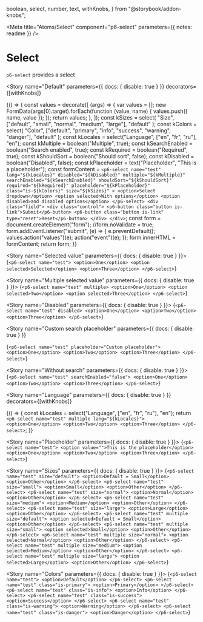   boolean,
  select,
  number,
  text,
  withKnobs,
} from "@storybook/addon-knobs";

<Meta
  title="Atoms/Select"
  component="p6-select"
  parameters={{ notes: readme }}
/>

# Select

`p6-select` provides a select

<Story
  name="Default"
  parameters={{ docs: { disable: true } }}
  decorators={[withKnobs]}
>
  {() => {
    const values = decorate([
      (args) => {
        var values = [];
        new FormData(args[0].target).forEach(function (value, name) {
          values.push({ name, value });
        });
        return values;
      },
    ]);
    const kSizes = select(
      "Size",
      ["default", "small", "normal", "medium", "large"],
      "default"
    );
    const kColors = select(
      "Color",
      ["default", "primary", "info", "success", "warning", "danger"],
      "default"
    );
    const kLocales = select("Language", ["en", "fr", "ru"], "en");
    const kMultiple = boolean("Multiple", true);
    const kSearchEnabled = boolean("Search enabled", true);
    const kRequired = boolean("Required", true);
    const kShouldSort = boolean("Should sort", false);
    const kDisabled = boolean("Disabled", false);
    const kPlaceholder = text("Placeholder", "This is a placeholder");
    const formContent = `
      <p6-select
        name="test"
        lang="${kLocales}"
        disabled="${kDisabled}"
        multiple="${kMultiple}"
        searchEnabled="${kSearchEnabled}"
        shouldSort="${kShouldSort}"
        required="${kRequired}"
        placeholder="${kPlaceholder}"
        class="is-${kColors}"
        size="${kSizes}"
        >
        <option>Select dropdown</option>
        <option selected>With options</option>
        <option disabled>and disabled options</option>
      </p6-select>
      <div class="field">
        <div class="control">
          <p6-button class="button is-link">Submit</p6-button>
          <p6-button class="button is-link" type="reset">Reset</p6-button>
        </div>
      </div>
    `;
    const form = document.createElement("form");
    //form.noValidate = true;
    form.addEventListener("submit", (e) => {
      e.preventDefault();
      values.action("values")(e);
      action("event")(e);
    });
    form.innerHTML = formContent;
    return form;
  }}
</Story>

<Story name="Selected value" parameters={{ docs: { disable: true } }}>
  {`
      <p6-select name="test">
        <option>One</option>
        <option selected>Selected</option>
        <option>Three</option>
      </p6-select>
    `}
</Story>

<Story name="Multiple selected value" parameters={{ docs: { disable: true } }}>
  {`
      <p6-select name="test" multiple>
        <option>One</option>
        <option selected>Two</option>
        <option selected>Three</option>
      </p6-select>
    `}
</Story>

<Story name="Disabled" parameters={{ docs: { disable: true } }}>
  {`
      <p6-select name="test" disabled>
        <option>One</option>
        <option>Two</option>
        <option>Three</option>
      </p6-select>
    `}
</Story>

<Story
  name="Custom search placeholder"
  parameters={{ docs: { disable: true } }}
>
  {`
      <p6-select name="test" placeholder="Custom placeholder">
        <option>One</option>
        <option>Two</option>
        <option>Three</option>
      </p6-select>
    `}
</Story>

<Story name="Without search" parameters={{ docs: { disable: true } }}>
  {`
      <p6-select name="test" searchEnabled="false">
        <option>One</option>
        <option>Two</option>
        <option>Three</option>
      </p6-select>
    `}
</Story>

<Story
  name="Language"
  parameters={{ docs: { disable: true } }}
  decorators={[withKnobs]}
>
  {() => {
    const kLocales = select("Language", ["en", "fr", "ru"], "en");
    return `
      <p6-select name="test" multiple lang="${kLocales}">
        <option>One</option>
        <option>Two</option>
        <option>Three</option>
      </p6-select>
    `;
  }}
</Story>

<Story name="Placeholder" parameters={{ docs: { disable: true } }}>
  {`
      <p6-select name="test">
        <option value="">This is the placeholder</option>
        <option>One</option>
        <option>Two</option>
        <option>Three</option>
      </p6-select>
    `}
</Story>

<Story name="Sizes" parameters={{ docs: { disable: true } }}>
  {`
      <p6-select name="test" size="default">
        <option>Default = Small</option>
        <option>Other</option>
      </p6-select>
      <p6-select name="test" size="small">
        <option>Small</option>
        <option>Other</option>
      </p6-select>
      <p6-select name="test" size="normal">
        <option>Normal</option>
        <option>Other</option>
      </p6-select>
      <p6-select name="test" size="medium">
        <option>Medium</option>
        <option>Other</option>
      </p6-select>
      <p6-select name="test" size="large">
        <option>Large</option>
        <option>Other</option>
      </p6-select>
      <p6-select name="test" multiple size="default">
        <option selected>Default = Small</option>
        <option>Other</option>
      </p6-select>
      <p6-select name="test" multiple size="small">
        <option selected>Small</option>
        <option>Other</option>
      </p6-select>
      <p6-select name="test" multiple size="normal">
        <option selected>Normal</option>
        <option>Other</option>
      </p6-select>
      <p6-select name="test" multiple size="medium">
        <option selected>Medium</option>
        <option>Other</option>
      </p6-select>
      <p6-select name="test" multiple size="large">
        <option selected>Large</option>
        <option>Other</option>
      </p6-select>
    `}
</Story>

<Story name="Colors" parameters={{ docs: { disable: true } }}>
  {`
      <p6-select name="test">
        <option>Default</option>
      </p6-select>
      <p6-select name="test" class="is-primary">
        <option>Primary</option>
      </p6-select>
      <p6-select name="test" class="is-info">
        <option>Info</option>
      </p6-select>
      <p6-select name="test" class="is-success">
        <option>Success</option>
      </p6-select>
      <p6-select name="test" class="is-warning">
        <option>Warning</option>
      </p6-select>
      <p6-select name="test" class="is-danger">
        <option>Danger</option>
      </p6-select>
    `}
</Story>
